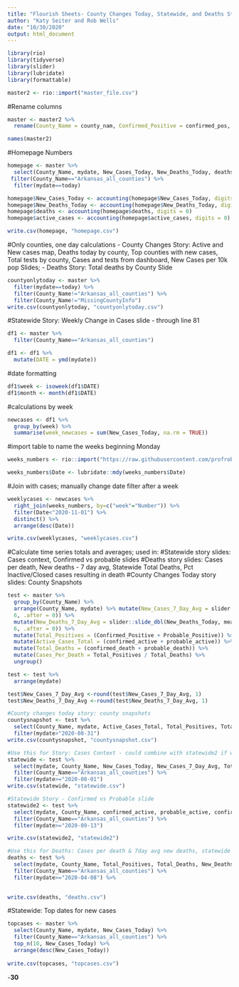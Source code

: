 ```yaml
---
title: "Flourish Sheets- County Changes Today, Statewide, and Deaths Stories"
author: "Katy Seiter and Rob Wells"
date: "10/30/2020"
output: html_document
---
```


```r
library(rio)
library(tidyverse)
library(slider)
library(lubridate)
library(formattable)
```

```r
master2 <- rio::import("master_file.csv")

```

#Rename columns
```r
master <- master2 %>%
  rename(County_Name = county_nam, Confirmed_Positive = confirmed_pos, Probable_Positive =probable_pos, Confirmed_Negative = confirmed_neg, Probable_Negative = probable_neg, Confirmed_Recoveries = confirmed_recov, Probable_Recoveries = probable_recov, PCR_Positive_Test = pcr_pos_test, PCR_Negative_Tests = pcr_neg_test, Total_Positive_Test = total_pos_test, Total_Negative_Test = total_neg_test)

names(master2)
```

#Homepage Numbers
```r
homepage <- master %>% 
  select(County_Name, mydate, New_Cases_Today, New_Deaths_Today, deaths, active_cases) %>% 
 filter(County_Name=="Arkansas_all_counties") %>% 
  filter(mydate==today)

homepage$New_Cases_Today <- accounting(homepage$New_Cases_Today, digits = 0)
homepage$New_Deaths_Today <- accounting(homepage$New_Deaths_Today, digits = 0)
homepage$deaths <- accounting(homepage$deaths, digits = 0)
homepage$active_cases <- accounting(homepage$active_cases, digits = 0)

write.csv(homepage, "homepage.csv")
```

#Only counties, one day calculations - County Changes Story: Active and New cases map, Deaths today by county, Top counties with new cases, Total tests by county, Cases and tests from dashboard, New Cases per 10k pop Slides; - Deaths Story: Total deaths by County Slide
```r
countyonlytoday <- master %>% 
  filter(mydate==today) %>% 
  filter(County_Name!="Arkansas_all_counties") %>% 
  filter(County_Name!="MissingCountyInfo")
write.csv(countyonlytoday, "countyonlytoday.csv")
```

#Statewide Story: Weekly Change in Cases slide - through line 81
```r
df1 <- master %>% 
  filter(County_Name=="Arkansas_all_counties")

df1 <- df1 %>%
  mutate(DATE = ymd(mydate))
```

#date formatting
```r
df1$week <- isoweek(df1$DATE)
df1$month <- month(df1$DATE)
```

#calculations by week
```r
newcases <- df1 %>%
  group_by(week) %>%
  summarise(week_newcases = sum(New_Cases_Today, na.rm = TRUE))
```

#import table to name the weeks beginning Monday
```r
weeks_numbers <- rio::import("https://raw.githubusercontent.com/profrobwells/CovidFall2020/master/weeks_numbers.csv")

weeks_numbers$Date <- lubridate::mdy(weeks_numbers$Date)
```

#Join with cases; manually change date filter after a week
```r
weeklycases <- newcases %>% 
  right_join(weeks_numbers, by=c("week"="Number")) %>% 
  filter(Date<"2020-11-01") %>% 
  distinct() %>% 
  arrange(desc(Date))

write.csv(weeklycases, "weeklycases.csv")
```

#Calculate time series totals and averages; used in:
#Statewide story slides: Cases context, Confirmed vs probable slides
#Deaths story slides: Cases per death, New deaths - 7 day avg, Statewide Total Deaths, Pct Inactive/Closed cases resulting in death
#County Changes Today story slides: County Snapshots
```r
test <- master %>% 
  group_by(County_Name) %>%
  arrange(County_Name, mydate) %>% mutate(New_Cases_7_Day_Avg = slider::slide_dbl(New_Cases_Today, mean, .before =
  6, .after = 0)) %>% 
  mutate(New_Deaths_7_Day_Avg = slider::slide_dbl(New_Deaths_Today, mean, .before =
  6, .after = 0)) %>% 
  mutate(Total_Positives = (Confirmed_Positive + Probable_Positive)) %>% 
  mutate(Active_Cases_Total = (confirmed_active + probable_active)) %>% 
  mutate(Total_Deaths = (confirmed_death + probable_death)) %>% 
  mutate(Cases_Per_Death = Total_Positives / Total_Deaths) %>% 
  ungroup()

test <- test %>% 
  arrange(mydate)

test$New_Cases_7_Day_Avg <-round(test$New_Cases_7_Day_Avg, 1)
test$New_Deaths_7_Day_Avg <-round(test$New_Deaths_7_Day_Avg, 1)

#County changes today story: county snapshots 
countysnapshot <- test %>%
  select(County_Name, mydate, Active_Cases_Total, Total_Positives, Total_Deaths, Pct_Positive_Cumulative, New_Cases_Today, Active_Cases_10k_Pop) %>% 
  filter(mydate>"2020-08-31")
write.csv(countysnapshot, "countysnapshot.csv")

#Use this for Story: Cases Context - could combine with statewide2 if we don't go all the way back to Aug. 1
statewide <- test %>% 
  select(mydate, County_Name, New_Cases_Today, New_Cases_7_Day_Avg, Total_Positives, Active_Cases_Total, Total_Deaths, Pct_Deaths_vs_Recoveries) %>% 
  filter(County_Name=="Arkansas_all_counties") %>% 
  filter(mydate>="2020-08-01")
write.csv(statewide, "statewide.csv")

#Statewide Story - Confirmed vs Probable slide
statewide2 <- test %>% 
  select(mydate, County_Name, confirmed_active, probable_active, confirmed_death, probable_death, Confirmed_Positive, Probable_Positive) %>% 
  filter(County_Name=="Arkansas_all_counties") %>% 
  filter(mydate>="2020-09-13")

write.csv(statewide2, "statewide2")

#Use this for Deaths: Cases per death & 7day avg new deaths, statewide total deaths
deaths <- test %>% 
  select(mydate, County_Name, Total_Positives, Total_Deaths, New_Deaths_7_Day_Avg, New_Deaths_Today, Cases_Per_Death) %>% 
  filter(County_Name=="Arkansas_all_counties") %>% 
  filter(mydate>="2020-04-08") %>% 
  

write.csv(deaths, "deaths.csv")
```

#Statewide: Top dates for new cases
```r
topcases <- master %>% 
  select(County_Name, mydate, New_Cases_Today) %>% 
  filter(County_Name=="Arkansas_all_counties") %>% 
  top_n(10, New_Cases_Today) %>% 
  arrange(desc(New_Cases_Today))
 
write.csv(topcases, "topcases.csv")
```

-**30**

